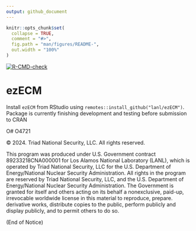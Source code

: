 ```yaml
---
output: github_document
---
```


<!-- README.md is generated from README.Rmd. Please edit that file -->

```r
knitr::opts_chunk$set(
  collapse = TRUE,
  comment = "#>",
  fig.path = "man/figures/README-",
  out.width = "100%"
)
```

<!-- badges: start -->
[![R-CMD-check](https://github.com/lanl/ezECM/actions/workflows/R-CMD-check.yaml/badge.svg)](https://github.com/lanl/ezECM/actions/workflows/R-CMD-check.yaml)
<!-- badges: end -->

# ezECM

Install `ezECM` from RStudio using `remotes::install_github("lanl/ezECM")`.  Package is currently finishing development and testing before submission to CRAN

O# O4721

© 2024. Triad National Security, LLC. All rights reserved.

This program was produced under U.S. Government contract 89233218CNA000001 for Los Alamos National Laboratory (LANL), which is operated by Triad National Security, LLC for the U.S. Department of Energy/National Nuclear Security Administration. All rights in the program are reserved by Triad National Security, LLC, and the U.S. Department of Energy/National Nuclear Security Administration. The Government is granted for itself and others acting on its behalf a nonexclusive, paid-up, irrevocable worldwide license in this material to reproduce, prepare. derivative works, distribute copies to the public, perform publicly and display publicly, and to permit others to do so.

 

(End of Notice)
                                                                                                
                                                                                                

 


